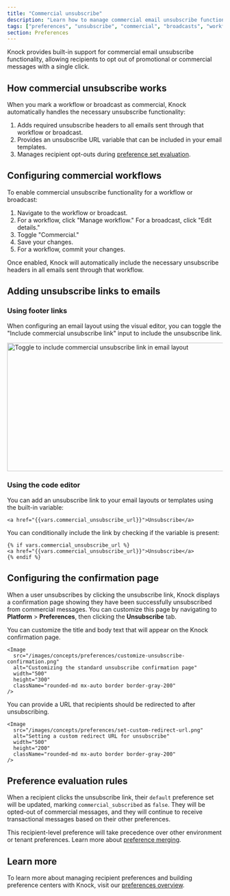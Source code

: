 ```yaml
---
title: "Commercial unsubscribe"
description: "Learn how to manage commercial email unsubscribe functionality in Knock."
tags: ["preferences", "unsubscribe", "commercial", "broadcasts", "workflows"]
section: Preferences
---
```


Knock provides built-in support for commercial email unsubscribe functionality, allowing recipients to opt out of promotional or commercial messages with a single click.

## How commercial unsubscribe works

When you mark a workflow or broadcast as commercial, Knock automatically handles the necessary unsubscribe functionality:

1. Adds required unsubscribe headers to all emails sent through that workflow or broadcast.
1. Provides an unsubscribe URL variable that can be included in your email templates.
1. Manages recipient opt-outs during [preference set evaluation](/preferences/overview#preference-evaluation-rules).

## Configuring commercial workflows

To enable commercial unsubscribe functionality for a workflow or broadcast:

1. Navigate to the workflow or broadcast.
1. For a workflow, click "Manage workflow." For a broadcast, click "Edit details."
1. Toggle "Commercial."
1. Save your changes.
1. For a workflow, commit your changes.

Once enabled, Knock will automatically include the necessary unsubscribe headers in all emails sent through that workflow.

## Adding unsubscribe links to emails

### Using footer links

When configuring an email layout using the visual editor, you can toggle the "Include commercial unsubscribe link" input to include the unsubscribe link.

<Image
  src="/images/integrations/email/layouts/commercial-unsubscribe-toggle.png"
  alt="Toggle to include commercial unsubscribe link in email layout"
  width="800"
  height="300"
  className="rounded-md mx-auto border border-gray-200"
/>

### Using the code editor

You can add an unsubscribe link to your email layouts or templates using the built-in variable:

```liquid title="Show unsubscribe link"
<a href="{{vars.commercial_unsubscribe_url}}">Unsubscribe</a>
```

You can conditionally include the link by checking if the variable is present:

```liquid title="Show unsubscribe link only for commercial messages"
{% if vars.commercial_unsubscribe_url %}
<a href="{{vars.commercial_unsubscribe_url}}">Unsubscribe</a>
{% endif %}
```

## Configuring the confirmation page

When a user unsubscribes by clicking the unsubscribe link, Knock displays a confirmation page showing they have been successfully unsubscribed from commercial messages. You can customize this page by navigating to **Platform** > **Preferences**, then clicking the **Unsubscribe** tab.

<AccordionGroup>
  <Accordion title="Standard confirmation page" defaultOpen>
    You can customize the title and body text that will appear on the Knock confirmation page.
    
    <Image
      src="/images/concepts/preferences/customize-unsubscribe-confirmation.png"
      alt="Customizing the standard unsubscribe confirmation page"
      width="500"
      height="300"
      className="rounded-md mx-auto border border-gray-200"
    />
  </Accordion>

  <Accordion title="Custom redirect URL">
    You can provide a URL that recipients should be redirected to after unsubscribing.
    
    <Image
      src="/images/concepts/preferences/set-custom-redirect-url.png"
      alt="Setting a custom redirect URL for unsubscribe"
      width="500"
      height="200"
      className="rounded-md mx-auto border border-gray-200"
    />
  </Accordion>
</AccordionGroup>

## Preference evaluation rules

When a recipient clicks the unsubscribe link, their `default` preference set will be updated, marking `commercial_subscribed` as `false`. They will be opted-out of commercial messages, and they will continue to receive transactional messages based on their other preferences.

This recipient-level preference will take precedence over other environment or tenant preferences. Learn more about [preference merging](/preferences/overview#preference-evaluation-rules).

## Learn more

To learn more about managing recipient preferences and building preference centers with Knock, visit our [preferences overview](/preferences/overview).
